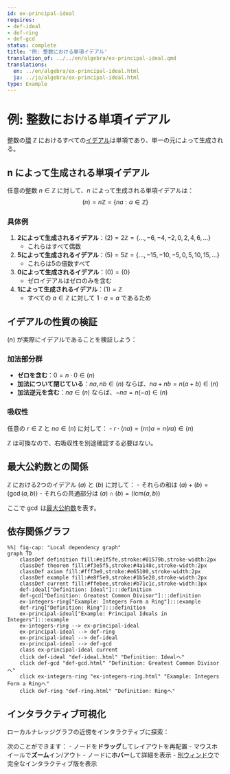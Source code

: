 ```yaml
---
id: ex-principal-ideal
requires:
- def-ideal
- def-ring
- def-gcd
status: complete
title: '例: 整数における単項イデアル'
translation_of: ../../en/algebra/ex-principal-ideal.qmd
translations:
  en: ../en/algebra/ex-principal-ideal.html
  ja: ../ja/algebra/ex-principal-ideal.html
type: Example
---
```


# 例: 整数における単項イデアル

整数の[環](def-ring.qmd) $\mathbb{Z}$ におけるすべての[イデアル](def-ideal.qmd)は単項であり、単一の元によって生成される。

## n によって生成される単項イデアル

任意の整数 $n \in \mathbb{Z}$ に対して、$n$ によって生成される単項イデアルは：
$$(n) = n\mathbb{Z} = \{na : a \in \mathbb{Z}\}$$

### 具体例

1. **2によって生成されるイデアル**：$(2) = 2\mathbb{Z} = \{..., -6, -4, -2, 0, 2, 4, 6, ...\}$
   - これらはすべて偶数

2. **5によって生成されるイデアル**：$(5) = 5\mathbb{Z} = \{..., -15, -10, -5, 0, 5, 10, 15, ...\}$
   - これらは5の倍数すべて

3. **0によって生成されるイデアル**：$(0) = \{0\}$
   - ゼロイデアルはゼロのみを含む

4. **1によって生成されるイデアル**：$(1) = \mathbb{Z}$
   - すべての $a \in \mathbb{Z}$ に対して $1 \cdot a = a$ であるため

## イデアルの性質の検証

$(n)$ が実際にイデアルであることを検証しよう：

### 加法部分群
- **ゼロを含む**：$0 = n \cdot 0 \in (n)$
- **加法について閉じている**：$na, nb \in (n)$ ならば、$na + nb = n(a + b) \in (n)$
- **加法逆元を含む**：$na \in (n)$ ならば、$-na = n(-a) \in (n)$

### 吸収性
任意の $r \in \mathbb{Z}$ と $na \in (n)$ に対して：
- $r \cdot (na) = (rn)a = n(ra) \in (n)$

$\mathbb{Z}$ は可換なので、右吸収性を別途確認する必要はない。

## 最大公約数との関係

$\mathbb{Z}$ における2つのイデアル $(a)$ と $(b)$ に対して：
- それらの和は $(a) + (b) = (\gcd(a,b))$
- それらの共通部分は $(a) \cap (b) = (\text{lcm}(a,b))$

ここで $\gcd$ は[最大公約数](../number-theory/def-gcd.qmd)を表す。

## 依存関係グラフ

```mermaid
%%| fig-cap: "Local dependency graph"
graph TD
    classDef definition fill:#e1f5fe,stroke:#01579b,stroke-width:2px
    classDef theorem fill:#f3e5f5,stroke:#4a148c,stroke-width:2px
    classDef axiom fill:#fff3e0,stroke:#e65100,stroke-width:2px
    classDef example fill:#e8f5e9,stroke:#1b5e20,stroke-width:2px
    classDef current fill:#ffebee,stroke:#b71c1c,stroke-width:3px
    def-ideal["Definition: Ideal"]:::definition
    def-gcd["Definition: Greatest Common Divisor"]:::definition
    ex-integers-ring["Example: Integers Form a Ring"]:::example
    def-ring["Definition: Ring"]:::definition
    ex-principal-ideal["Example: Principal Ideals in Integers"]:::example
    ex-integers-ring --> ex-principal-ideal
    ex-principal-ideal --> def-ring
    ex-principal-ideal --> def-ideal
    ex-principal-ideal --> def-gcd
    class ex-principal-ideal current
    click def-ideal "def-ideal.html" "Definition: Idealへ"
    click def-gcd "def-gcd.html" "Definition: Greatest Common Divisorへ"
    click ex-integers-ring "ex-integers-ring.html" "Example: Integers Form a Ringへ"
    click def-ring "def-ring.html" "Definition: Ringへ"
```

## インタラクティブ可視化

ローカルナレッジグラフの近傍をインタラクティブに探索：

::: {.graph-viz data-id="ex-principal-ideal" data-width="700" data-height="500"}
:::

次のことができます：
- ノードを**ドラッグ**してレイアウトを再配置
- マウスホイールで**ズーム**イン/アウト
- ノードに**ホバー**して詳細を表示
- [別ウィンドウ](../../output/interactive/ex-principal-ideal.html){target="_blank"}で完全なインタラクティブ版を表示
